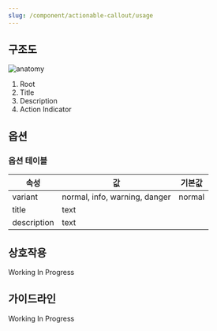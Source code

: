 ```yaml
---
slug: /component/actionable-callout/usage
---
```


## 구조도

![anatomy](./anatomy.png)

1. Root
2. Title
3. Description
4. Action Indicator

## 옵션

### 옵션 테이블

| 속성        | 값                            | 기본값 |
| ----------- | ----------------------------- | ------ |
| variant     | normal, info, warning, danger | normal |
| title       | text                          |        |
| description | text                          |        |

## 상호작용

Working In Progress

## 가이드라인

Working In Progress
